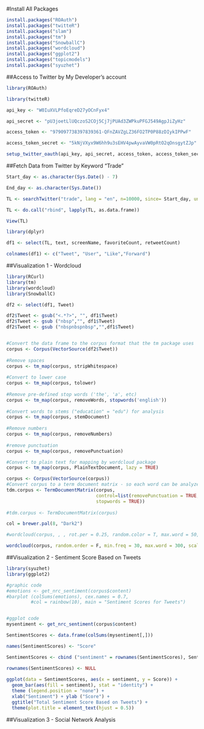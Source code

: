 
#Install All Packages
```r
install.packages("ROAuth")
install.packages("twitteR")
install.packages("slam")
install.packages("tm")
install.packages("SnowballC")
install.packages("wordcloud")
install.packages("ggplot2")
install.packages("topicmodels")
install.packages("syuzhet")

```


##Access to Twitter by My Developer's account
```r
library(ROAuth)

library(twitteR)

api_key <- "W0IuXVLPfoEqreD27yOCnFyx4"

api_secret <- "pU3joetLlUQczoS2COj5Cj7jPUAd3ZWPkuPFGJ549AgpJiZyHz"

access_token <- "979097738397839361-QFnZAVZgLZ36FO2TP0P88zDIykIPPwF"

access_token_secret <- "5kNjVXyx9W6hh9u3sEHV4pwAyvaVW0pRtO2qOnsgytZJp"

setup_twitter_oauth(api_key, api_secret, access_token, access_token_secret)
```


##Fetch Data from Twitter by Keyword "Trade"
```r
Start_day <- as.character(Sys.Date() - 7)

End_day <- as.character(Sys.Date())

TL <- searchTwitter("trade", lang = "en", n=10000, since= Start_day, until= End_day)

TL <- do.call("rbind", lapply(TL, as.data.frame))

View(TL)

library(dplyr)

df1 <- select(TL, text, screenName, favoriteCount, retweetCount) 

colnames(df1) <- c("Tweet", "User", "Like","Forward")
```


##Visualization 1 - Wordcloud
```r
library(RCurl)
library(tm)
library(wordcloud)
library(SnowballC)

df2 <- select(df1, Tweet)

df2$Tweet <- gsub("<.*?>", "", df1$Tweet)
df2$Tweet <- gsub ("nbsp","", df1$Tweet)
df2$Tweet <- gsub ("nbspnbspnbsp","",df1$Tweet)


#Convert the data frame to the corpus format that the tm package uses
corpus <- Corpus(VectorSource(df2$Tweet))
 
#Remove spaces
corpus <- tm_map(corpus, stripWhitespace)
 
#Convert to lower case
corpus <- tm_map(corpus, tolower)
 
#Remove pre-defined stop words ('the', 'a', etc)
corpus <- tm_map(corpus, removeWords, stopwords('english'))
 
#Convert words to stems ("education" = "edu") for analysis
corpus <- tm_map(corpus, stemDocument)
 
#Remove numbers
corpus <- tm_map(corpus, removeNumbers)
 
#remove punctuation
corpus <- tm_map(corpus, removePunctuation)

#Convert to plain text for mapping by wordcloud package
corpus <- tm_map(corpus, PlainTextDocument, lazy = TRUE)

corpus <- Corpus(VectorSource(corpus))
#Convert corpus to a term document matrix - so each word can be analyzed individuallly
tdm.corpus <- TermDocumentMatrix(corpus, 
                                 control=list(removePunctuation = TRUE,
                                 stopwords = TRUE))
                      
#tdm.corpus <- TermDocumentMatrix(corpus)

col = brewer.pal(8, "Dark2")

#wordcloud(corpus, , , rot.per = 0.25, random.color = T, max.word = 50, random.order = T, colors = col)

wordcloud(corpus, random.order = F, min.freq = 30, max.word = 300, scale = c(4, 0.5),random.color = T, colors = col)

```


##Visualization 2 - Sentiment Score Based on Tweets
```r
library(syuzhet)
library(ggplot2)

#graphic code
#emotions <- get_nrc_sentiment(corpus$content)
#barplot (colSums(emotions), cex.names = 0.7, 
         #col = rainbow(10), main = "Sentiment Scores for Tweets")


#ggplot code
mysentiment <- get_nrc_sentiment(corpus$content)

SentimentScores <- data.frame(colSums(mysentiment[,]))

names(SentimentScores) <- "Score"

SentimentScores <- cbind ("sentiment" = rownames(SentimentScores), SentimentScores)

rownames(SentimentScores) <- NULL
  
ggplot(data = SentimentScores, aes(x = sentiment, y = Score)) +
  geom_bar(aes(fill = sentiment), stat = "identity") +
  theme (legend.position = "none") +
  xlab("Sentiment") + ylab ("Score") +
  ggtitle("Total Sentiment Score Based on Tweets") +
  theme(plot.title = element_text(hjust = 0.5))

```


##Visualization 3 - Social Network Analysis
```r


```